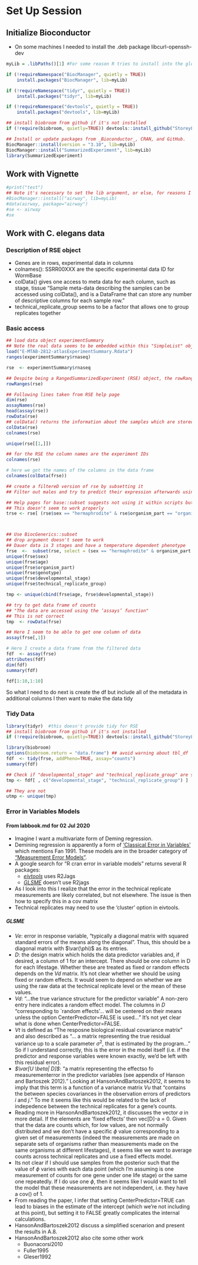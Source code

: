 # Set Up Session
## Initialize Bioconductor
- On some machines I needed to install the .deb package libcurl-openssh-dev
```r
myLib = .libPaths()[1] #For some reason R tries to install into the global filesystem, fix that by specifying local lib

if (!requireNamespace("BiocManager", quietly = TRUE))
    install.packages("BiocManager", lib=myLib)

if (!requireNamespace("tidyr", quietly = TRUE))
    install.packages("tidyr", lib=myLib)

if (!requireNamespace("devtools", quietly = TRUE))
    install.packages("devtools", lib=myLib)

## install biobroom from github if it's not installed
if (!require(biobroom, quietly=TRUE)) devtools::install_github("StoreyLab/biobroom")

## Install or update packages from _Bioconductor_, CRAN, and GitHub.
BiocManager::install(version = "3.10", lib=myLib)
BiocManager::install("SummarizedExperiment", lib=myLib)
library(SummarizedExperiment)
```


## Work with Vignette 
```r
#print("test")
## Note it's necessary to set the lib argument, or else, for reasons I don't understand, it tries to use the global lib path
#BiocManager::install("airway", lib=myLib)
#data(airway, package="airway") 
#se <- airway
#se
```

## Work with C. elegans data

### Description of RSE object
- Genes are in rows, experimental data in columns
- colnames(): SSRR00XXX are the specific experimental data ID for WormBase
- colData() gives one access to meta data for each column, such as stage, tissue
"Sample meta-data describing the samples can be accessed using colData(), and is a DataFrame that can store any number of descriptive columns for each sample row."
- technical_replicate_group seems to be a factor that allows one to group replicates together

### Basic access


```r
## load data object experimentSummary
## Note the real data seems to be embedded within this "SimpleList" object
load("E-MTAB-2812-atlasExperimentSummary.Rdata")
ranges(experimentSummary$rnaseq)

rse  <- experimentSummary$rnaseq

## Despite being a RangedSummarizedExperiment (RSE) object, the rowRanges info doesn't seem to be used
rowRanges(rse)

## Following lines taken from RSE help page
dim(rse)
assayNames(rse)
head(assay(rse))
rowData(rse)
## colData() returns the information about the samples which are stored in a DataFrame
colData(rse)
colnames(rse)

unique(rse[[1,]])

## for the RSE the column names are the experiment IDs 
colnames(rse)

# here we get the names of the columns in the data frame
colnames(colData(frse))

## create a filtereD version of rse by subsetting it
## Filter out males and try to predict their expression afterwards using residuals

## Help pages for base::subset suggests not using it within scripts but use [] instead
## This doesn't seem to work properly
trse <- rse[ (rse$sex == "hermaphrodite" & rse$organism_part == "organism" & rse$genotype =="wild type genotype"), ]  



## Use BiocGenerics::subset
## drop argument doesn't seem to work
## Dauer data is 3 stages and have a temperature dependent phenotype
frse  <-  subset(rse, select = (sex == "hermaphrodite" & organism_part == "organism" & (genotype == "wild type genotype" |  genotype == "daf-2(e1370)III.")  ) )
unique(frse$sex)
unique(frse$age)
unique(frse$organism_part)
unique(frse$genotype)
unique(frse$developmental_stage)
unique(frse$technical_replicate_group)

tmp <- unique(cbind(frse$age, frse$developmental_stage))

```

```r
## try to get data frame of counts
## "The data are accessed using the ‘assays’ function"
## This is not correct
tmp  <- rowData(frse)

## Here I seem to be able to get one column of data
assay(frse[,1])

# Here I create a data frame from the filtered data
fdf  <- assay(frse)
attributes(fdf)
dim(fdf)
summary(fdf)

fdf[1:10,1:10]

```

So what I need to do next is create the df but include all of the metadata in additional columns
I then want to make the data tidy

### Tidy Data

```r
library(tidyr)  #this doesn't provide tidy for RSE
## install biobroom from github if it's not installed
if (!require(biobroom, quietly=TRUE)) devtools::install_github("StoreyLab/biobroom")

library(biobroom)
options(biobroom.return = "data.frame") ## avoid warning about tbl_df
fdf  <- tidy(frse, addPheno=TRUE, assay="counts")
summary(fdf)

## Check if "developmental_stage" and "technical_replicate_group" are synonyms
tmp <- fdf[ , c("developmental_stage", "technical_replicate_group") ]

## They are not
utmp <- unique(tmp)

```


### Error in Variables Models
#### From labbook.md for 02 Jul 2020
- Imagine I want a multivariate form of Deming regression.
- Demining regression is apparently a form of ['Classical Error in Variables'](https://stats.stackexchange.com/questions/54746/errors-in-variables-and-demings-multivariate-regression-assumptions) which mentions Fan 1991. 
These models are in the broader category of ["Measurement Error Models"](https://stats.stackexchange.com/questions/66046/regression-and-variable-with-errors-modelling-problem).
- A google search for "R cran error in variable models" returns several R packages: 
    - [*eivtools*](https://CRAN.R-project.org/package=eivtools) uses R2Jags 
    - [*GLSME*](https://CRAN.R-project.org/package=GLSME) doesn't use R2jags
- As I look into this I realize that the error in the technical replicate measurements are likely correlated, but not elsewhere.
The issue is then how to specify this in a cov matrix
- Technical replicates may need to use the 'cluster' option in eivtools.

##### GLSME
- *Ve*: error in response variable, "typically a diagonal matrix with squared standard errors of the means along the diagonal".
Thus, this should be a diagonal matrix with $\var(\phi)$ as its entries.
- *D*: the design matrix which holds the data predictor variables and, if desired, a column of 1 for an intercept.
There should be one column in D for each lifestage.
Whether these are treated as fixed or random effects depends on the *Vd* matrix.
It's not clear whether we should be using fixed or random effects. 
It would seem to depend on whether we are using the raw data at the technical replicate level or the mean of these values.
- *Vd*: "...the true variance structure for the predictor variable"
A non-zero entry here indicates a random effect model.
The columns in *D* "corresponding to `random effects'... will be centered on their means unless the option CenterPredictor=FALSE is used..."
It's not yet clear what is done when CenterPredictor=FALSE.
- *Vt* is defined as "The resposne biological residual covariance matrix" and also described as "... a matrix representing the true residual variance up to a scale parameter $\sigma^2$, that is estimated by the program..."
So if I understand correctly, this is the error in the model itself (i.e. if the predictor and response variables were known exactly, we'd be left with this residual error).
- *$\var[U \beta| D]$*: "a matrix representing the effectso fo measurementerror in the predictor variables (see appendix of Hanson and Bartoszek 2012)."
Looking at HansonAndBartoszek2012, it seems to imply that this term is a function of a variance matrix *Vu* that "contains the between species covariances in the observation errors of predictors $i$ and $j$."
To me it seems like this would be related to the lack of indepedence between the technical replicates for a gene's counts.
- Reading more in HansonAndBartoszek2012, it discusses the vector $a$ in more detail.
If the elements are 'fixed effects' then vec[D]-a = 0.
Given that the data are counts which, for low values, are not normally distributed and we don't have a specific $\phi$ value corresponding to a given set of measurements (indeed the measurements are made on separate sets of organisms rather than measurements made on the same organisms at different lifestages), it seems like we want to average counts across technical replicates and use a fixed effects model.
- Its not clear if I should use samples from the posterior such that the value of $\phi$ varies with each data point (which I'm assuming is one measurement of counts for one gene under one life stage) or the same one repeatedly.
If I do use one $\phi$, then it seems like I would want to tell the model that these measurements are not independent, i.e. they have a cov() of 1.
- From reading the paper, I infer that setting CenterPredictor=TRUE can lead to biases in the estimate of the intercept (which we're not including at this point), but setting it to FALSE greatly complicates the internal calculations.
- HansonAndBartoszek2012 discuss a simplified scenarion and present the results in A.8.
- HansonAndBartoszek2012 also cite some other work
    - Buonacorsi2010
    - Fuller1995
    - Gleser1992

